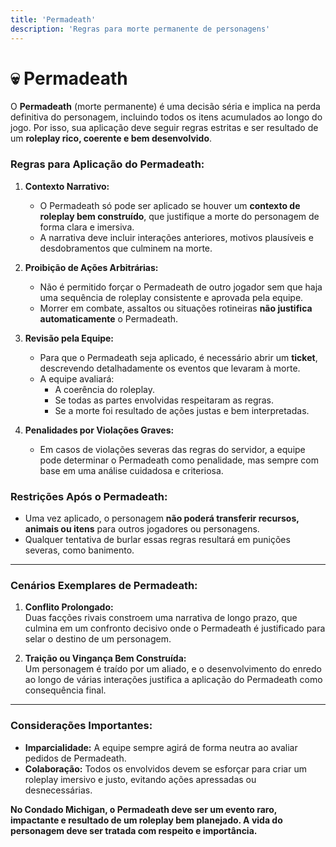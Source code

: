 ```yaml
---
title: 'Permadeath'
description: 'Regras para morte permanente de personagens'
---
```


# 💀 Permadeath

O **Permadeath** (morte permanente) é uma decisão séria e implica na perda definitiva do personagem, incluindo todos os itens acumulados ao longo do jogo. Por isso, sua aplicação deve seguir regras estritas e ser resultado de um **roleplay rico, coerente e bem desenvolvido**.

### Regras para Aplicação do Permadeath:

1. **Contexto Narrativo:**
   - O Permadeath só pode ser aplicado se houver um **contexto de roleplay bem construído**, que justifique a morte do personagem de forma clara e imersiva.
   - A narrativa deve incluir interações anteriores, motivos plausíveis e desdobramentos que culminem na morte.

2. **Proibição de Ações Arbitrárias:**
   - Não é permitido forçar o Permadeath de outro jogador sem que haja uma sequência de roleplay consistente e aprovada pela equipe.
   - Morrer em combate, assaltos ou situações rotineiras **não justifica automaticamente** o Permadeath.

3. **Revisão pela Equipe:**
   - Para que o Permadeath seja aplicado, é necessário abrir um **ticket**, descrevendo detalhadamente os eventos que levaram à morte.
   - A equipe avaliará:
     - A coerência do roleplay.
     - Se todas as partes envolvidas respeitaram as regras.
     - Se a morte foi resultado de ações justas e bem interpretadas.

4. **Penalidades por Violações Graves:**
   - Em casos de violações severas das regras do servidor, a equipe pode determinar o Permadeath como penalidade, mas sempre com base em uma análise cuidadosa e criteriosa.

### Restrições Após o Permadeath:
- Uma vez aplicado, o personagem **não poderá transferir recursos, animais ou itens** para outros jogadores ou personagens.
- Qualquer tentativa de burlar essas regras resultará em punições severas, como banimento.

---

### Cenários Exemplares de Permadeath:
1. **Conflito Prolongado:**  
   Duas facções rivais constroem uma narrativa de longo prazo, que culmina em um confronto decisivo onde o Permadeath é justificado para selar o destino de um personagem.

2. **Traição ou Vingança Bem Construída:**  
   Um personagem é traído por um aliado, e o desenvolvimento do enredo ao longo de várias interações justifica a aplicação do Permadeath como consequência final.

---

### Considerações Importantes:
- **Imparcialidade:** A equipe sempre agirá de forma neutra ao avaliar pedidos de Permadeath.
- **Colaboração:** Todos os envolvidos devem se esforçar para criar um roleplay imersivo e justo, evitando ações apressadas ou desnecessárias.

**No Condado Michigan, o Permadeath deve ser um evento raro, impactante e resultado de um roleplay bem planejado. A vida do personagem deve ser tratada com respeito e importância.**